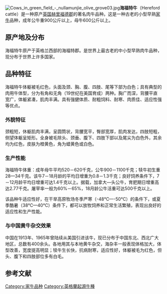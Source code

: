 [[Image:Cows_in_green_field_-_nullamunjie_olive_grove03.jpg|thumb]]'''海福特牛'''（Hereford cattle）是一种原产[[英国|英国]][[赫里福德郡|赫里福德郡]]的著名肉牛品种。这是一种古老的小型早熟[[家牛|家牛]]品种，成年公牛重900公斤以上，母牛600公斤以上。

== 原产地及分布 ==
海福特牛原产于英格兰西部的海福特郡。是世界上最古老的中小型早熟肉牛品种，现分布于世界上许多国家。 

== 品种特征 ==
海福特牛体躯被毛红色，头面及颈、胸、腹、四肢、尾等下部为白色；具有典型的肉用牛体型，分为有角和无角（19世纪在美国育成）两种。胸广而深，背腰平直宽广，体躯紧凑，肌肉丰满。具有强健体质、耐粗饲料、耐寒、肉质佳、适应性强等优点。

=== 外貌特征 ===
颈粗短，休躯肌肉丰满，呈圆筒状，背腰宽平，臀部宽厚，肌肉发达，四肢短粗，侧望体躯呈矩形。全身被毛除头、颈垂、腹下、四肢下部以及尾尖为白色外，其余均为红色，皮肤为橙黄色，角为蜡黄色或白色。 

=== 生产性能 ===
海福特牛体重：成年母牛平均520－620千克，公牛900－1100千克；犊牛初生重28—34千克。该牛7－18月龄的平均日增重为0.8－1.3千克；良好饲养条件下，7－12月龄平均日增重可达1.4千克以上。据载，加拿大—头公牛，育肥期日增重高达2.77千克。屠宰率一般为60%－65%，18月龄公牛活重可达500千克以上。 

该品种牛适应性好，在干旱高原牧场冬季严寒（-48℃—-50℃）的条件下，或夏季酷暑（38℃—40℃）条件下，都可以放牧饲养和正常生活繁殖，表现出良好的适应性和生产性能。 

=== 与中国黄牛杂交效果 ===
中国在1913年、1965年曾陆续从美国引进该牛，现已分布于中国东北、西北广大地区，总数有400余头。各地用其与本地黄牛杂交，海杂丰一般表现体格加大，体型改善，宽度提高明显；犊牛生长快，抗病耐寒，适应性好，体躯被毛为红色，但头、腹下和四肢部位多有白毛。

==参考文献==
<div class="references-small">
<references></references>
</div>


{{哺乳类小作品}}
[[Category:家牛品种|Category:家牛品种]]
[[Category:英格蘭起源牛種|Category:英格蘭起源牛種]]